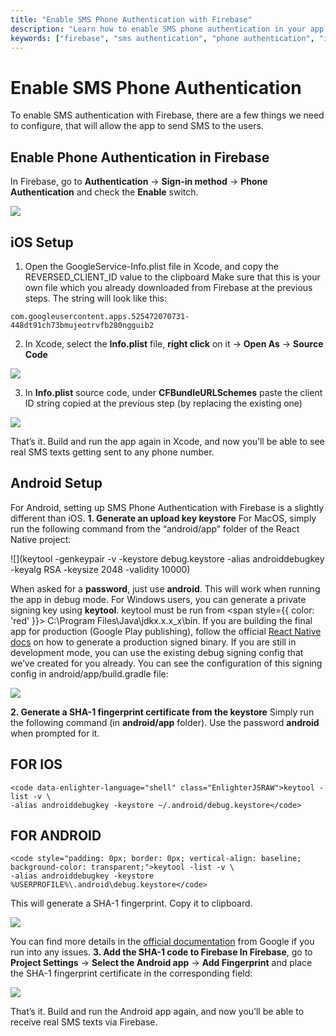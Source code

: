 ```yaml
---
title: "Enable SMS Phone Authentication with Firebase"
description: "Learn how to enable SMS phone authentication in your app using Firebase for both iOS and Android platforms."
keywords: ["firebase", "sms authentication", "phone authentication", "ios", "android", "react native", "firebase setup"]
---
```


# Enable SMS Phone Authentication

To enable SMS authentication with Firebase, there are a few things we need to configure, that will allow the app to send SMS to the users.

## Enable Phone Authentication in Firebase
In Firebase, go to __Authentication__ -> __Sign-in method__ -> __Phone Authentication__ and check the __Enable__ switch.  

![](/../static/img/Screen-Shot-2020-03-04-at-9.30.01-AM.png)  

## iOS Setup  

1. Open the GoogleService-Info.plist file in Xcode, and copy the REVERSED_CLIENT_ID value to the clipboard Make sure that this is your own file which you already downloaded from Firebase at the previous steps. The string will look like this:  

```mdx  
com.googleusercontent.apps.525472070731-448dt91ch73bmujeotrvfb280ngguib2
```  

2. In Xcode, select the __Info.plist__ file, __right click__ on it -> __Open As__ -> __Source Code__   

![](/../static/img/Screen-Shot-2020-03-04-at-9.26.11-AM.png)
   
3. In __Info.plist__ source code, under __CFBundleURLSchemes__ paste the client ID string copied at the previous step (by replacing the existing one)  

![](/../static/img/Screen-Shot-2020-03-04-at-9.27.48-AM.png)  

That’s it. Build and run the app again in Xcode, and now you’ll be able to see real SMS texts getting sent to any phone number.

## Android Setup  

For Android, setting up SMS Phone Authentication with Firebase is a slightly different than iOS. __1. Generate an upload key keystore__ For MacOS, simply run the following command from the “android/app” folder of the React Native project:  

![](keytool -genkeypair -v -keystore debug.keystore -alias androiddebugkey -keyalg RSA -keysize 2048 -validity 10000)  


When asked for a __password__, just use __android__. This will work when running the app in debug mode. For Windows users, you can generate a private signing key using __keytool__. keytool must be run from <span style={{ color: 'red' }}> C:\Program Files\Java\jdkx.x.x_x\bin</span>. If you are building the final app for production (Google Play publishing), follow the official [React Native docs](https://reactnative.dev/docs/signed-apk-android) on how to generate a production signed binary. If you are still in development mode, you can use the existing debug signing config that we’ve created for you already. You can see the configuration of this signing config in android/app/build.gradle file:  

![](/../static/img/Screen-Shot-2020-03-04-at-9.47.18-AM.png)  

__2. Generate a SHA-1 fingerprint certificate from the keystore__ Simply run the following command (in __android/app__ folder). Use the password __android__ when prompted for it.

## FOR IOS  

```mdx  
<code data-enlighter-language="shell" class="EnlighterJSRAW">keytool -list -v \
-alias androiddebugkey -keystore ~/.android/debug.keystore</code>  
```  

## FOR ANDROID  

```mdx  
<code style="padding: 0px; border: 0px; vertical-align: baseline; background-color: transparent;">keytool -list -v \
-alias androiddebugkey -keystore %USERPROFILE%\.android\debug.keystore</code> 
```  
This will generate a SHA-1 fingerprint. Copy it to clipboard.  

![](/../static/img/Screen-Shot-2020-03-04-at-9.57.37-AM.png)  

You can find more details in the [official documentation](https://developers.google.com/android/guides/client-auth) from Google if you run into any issues. __3. Add the SHA-1 code to Firebase In Firebase__, go to __Project Settings__ -> __Select the Android app__ -> __Add Fingerprint__ and place the SHA-1 fingerprint certificate in the corresponding field:  
   
   ![](/../static/img/Screen-Shot-2020-03-04-at-9.41.19-AM.png)

That’s it. Build and run the Android app again, and now you’ll be able to receive real SMS texts via Firebase.